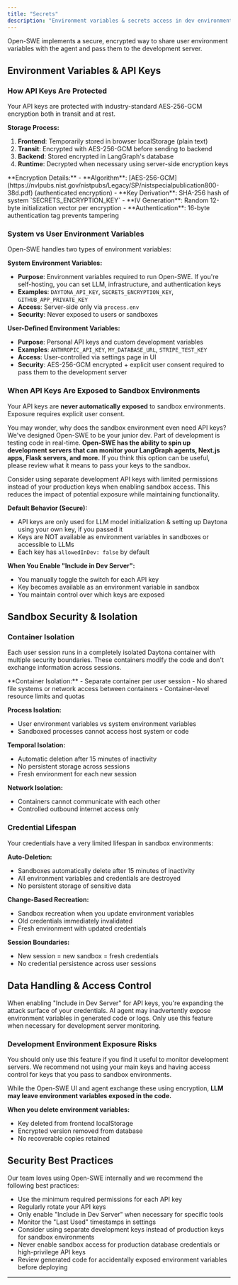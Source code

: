 ```yaml
---
title: "Secrets"
description: "Environment variables & secrets access in dev environments"
---
```


Open-SWE implements a secure, encrypted way to share user environment variables with the agent and pass them to the development server.

## Environment Variables & API Keys

### How API Keys Are Protected

Your API keys are protected with industry-standard AES-256-GCM encryption both in transit and at rest.

**Storage Process:**
1. **Frontend**: Temporarily stored in browser localStorage (plain text)
2. **Transit**: Encrypted with AES-256-GCM before sending to backend
3. **Backend**: Stored encrypted in LangGraph's database
4. **Runtime**: Decrypted when necessary using server-side encryption keys

<Accordion title="Technical Encryption Details">
  **Encryption Details:**
  - **Algorithm**: [AES-256-GCM](https://nvlpubs.nist.gov/nistpubs/Legacy/SP/nistspecialpublication800-38d.pdf) (authenticated encryption)
  - **Key Derivation**: SHA-256 hash of system `SECRETS_ENCRYPTION_KEY`
  - **IV Generation**: Random 12-byte initialization vector per encryption
  - **Authentication**: 16-byte authentication tag prevents tampering
</Accordion>

### System vs User Environment Variables

Open-SWE handles two types of environment variables:

**System Environment Variables:**
- **Purpose**: Environment variables required to run Open-SWE. If you're self-hosting, you can set LLM, infrastructure, and authentication keys
- **Examples**: `DAYTONA_API_KEY`, `SECRETS_ENCRYPTION_KEY`, `GITHUB_APP_PRIVATE_KEY`
- **Access**: Server-side only via `process.env`
- **Security**: Never exposed to users or sandboxes

**User-Defined Environment Variables:**
- **Purpose**: Personal API keys and custom development variables
- **Examples**: `ANTHROPIC_API_KEY`, `MY_DATABASE_URL`, `STRIPE_TEST_KEY`
- **Access**: User-controlled via settings page in UI
- **Security**: AES-256-GCM encrypted + explicit user consent required to pass them to the development server

### When API Keys Are Exposed to Sandbox Environments

Your API keys are **never automatically exposed** to sandbox environments. Exposure requires explicit user consent.

You may wonder, why does the sandbox environment even need API keys? We've designed Open-SWE to be your junior dev. Part of development is testing code in real-time. **Open-SWE has the ability to spin up development servers that can monitor your LangGraph agents, Next.js apps, Flask servers, and more.** If you think this option can be useful, please review what it means to pass your keys to the sandbox.

<Note>
  Consider using separate development API keys with limited permissions instead of your production keys when enabling sandbox access. This reduces the impact of potential exposure while maintaining functionality.
</Note>

**Default Behavior (Secure):**
- API keys are only used for LLM model initialization & setting up Daytona using your own key, if you passed it
- Keys are NOT available as environment variables in sandboxes or accessible to LLMs
- Each key has `allowedInDev: false` by default

**When You Enable "Include in Dev Server":**
- You manually toggle the switch for each API key
- Key becomes available as an environment variable in sandbox
- You maintain control over which keys are exposed

## Sandbox Security & Isolation

### Container Isolation

Each user session runs in a completely isolated Daytona container with multiple security boundaries. These containers modify the code and don't exchange information across sessions.

<Accordion title="Isolation Details">
  **Container Isolation:**
  - Separate container per user session
  - No shared file systems or network access between containers
  - Container-level resource limits and quotas

  **Process Isolation:**
  - User environment variables vs system environment variables
  - Sandboxed processes cannot access host system or code

  **Temporal Isolation:**
  - Automatic deletion after 15 minutes of inactivity
  - No persistent storage across sessions
  - Fresh environment for each new session

  **Network Isolation:**
  - Containers cannot communicate with each other
  - Controlled outbound internet access only
</Accordion>

### Credential Lifespan

Your credentials have a very limited lifespan in sandbox environments:

**Auto-Deletion:**
- Sandboxes automatically delete after 15 minutes of inactivity
- All environment variables and credentials are destroyed
- No persistent storage of sensitive data

**Change-Based Recreation:**
- Sandbox recreation when you update environment variables
- Old credentials immediately invalidated
- Fresh environment with updated credentials

**Session Boundaries:**
- New session = new sandbox = fresh credentials
- No credential persistence across user sessions

## Data Handling & Access Control

<Warning>
  When enabling "Include in Dev Server" for API keys, you're expanding the attack surface of your credentials. AI agent may inadvertently expose environment variables in generated code or logs. Only use this feature when necessary for development server monitoring.
</Warning>

### Development Environment Exposure Risks

You should only use this feature if you find it useful to monitor development servers. We recommend not using your main keys and having access control for keys that you pass to sandbox environments.

While the Open-SWE UI and agent exchange these using encryption, **LLM may leave environment variables exposed in the code.**

**When you delete environment variables:**
- Key deleted from frontend localStorage
- Encrypted version removed from database
- No recoverable copies retained

## Security Best Practices

Our team loves using Open-SWE internally and we recommend the following best practices:

- Use the minimum required permissions for each API key
- Regularly rotate your API keys
- Only enable "Include in Dev Server" when necessary for specific tools
- Monitor the "Last Used" timestamps in settings
- Consider using separate development keys instead of production keys for sandbox environments
- Never enable sandbox access for production database credentials or high-privilege API keys
- Review generated code for accidentally exposed environment variables before deploying

---
